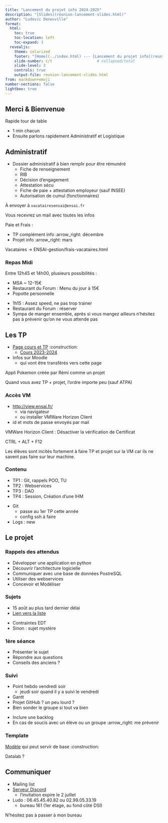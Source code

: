 ```yaml
---
title: "Lancement du projet info 2024-2025"
description: "[Slides](reunion-lancement-slides.html)"
author: "Ludovic Deneuville"
format:
  html:
    toc: true
    toc-location: left
    toc-expand: 3
  revealjs:
    theme: solarized
    footer: "[Home](../index.html) --- [Lancement du projet info](reunion-lancement.qmd)"
    slide-number: c/t                    # collapsed/total
    slide-level: 3
    controls: true
    output-file: reunion-lancement-slides.html
from: markdown+emoji
number-sections: false
lightbox: true
---
```


## Merci & Bienvenue

Rapide tour de table

:::{.notes}
- 1 min chacun
- Ensuite parlons rapidement Administratif et Logistique
:::

## Administratif {.smaller}

- Dossier administratif à bien remplir pour être rémunéré
  - Fiche de renseignement
  - RIB
  - Décision d'engagement
  - Attestation sécu
  - Fiche de paie + attestation employeur (sauf INSEE)
  - Autorisation de cumul (fonctionnaires)

À envoyer à `vacatairesensai@ensai.fr`

:::{.notes}
Vous recevrez un mail avec toutes les infos

Paie et Frais :

- TP complément info :arrow_right: décembre
- Projet info :arrow_right: mars

Vacataires -> ENSAI-gestion/frais-vacataires.html
:::

### Repas Midi

Entre 12h45 et 14h00, plusieurs possibilités :

- MSA ~ 12-15€
- Restaurant du Forum : Menu du jour à 15€
- Popotte personnelle

:::{.notes}
- 1h15 : Assez speed, ne pas trop trainer
- Restaurant du Forum : réserver
- Sympa de manger ensemble, après si vous mangez ailleurs n'hésitez pas à prévenir qu'on ne vous attende pas
:::

## Les TP

- [Page cours et TP](https://ludo2ne.github.io/ENSAI-2A-complements-info/){target="_blank"} :construction:
  - [Cours 2023-2024](https://ludo2ne.github.io/ENSAI-2A-complement-info/){target="_blank"}
- Infos sur Moodle 
  - qui vont être transférés vers cette page 

:::{.notes}
Appli Pokemon créée par Rémi comme un projet

Quand vous avez TP + projet, l'ordre importe peu (sauf ATPA)
:::

### Accès VM

- <http://view.ensai.fr/>{target="_blank"}
  - via navigateur
  - ou installer VMWare Horizon Client
- id et mots de passe envoyés par mail

:::{.notes}
VMWare Horizon Client : Désactiver la vérification de Certificat

CTRL + ALT + F12

Les élèves sont incités fortement à faire TP et projet sur la VM car ils ne savent pas faire sur leur machine.
:::

### Contenu

- TP1 : Git, rappels POO, TU
- TP2 : Webservices
- TP3 : DAO
- TP4 : Session, Création d'une IHM

:::{.notes}
- Git 
  - passe au 1er TP cette année
  - config ssh à faire
- Logs : new
:::

## Le projet

### Rappels des attendus

- Développer une application en python
- Découvrir l'architecture logicielle
- Communiquer avec une base de données PostreSQL
- Utiliser des webservices
- Concevoir et Modéliser

### Sujets

- 15 août au plus tard dernier délai
- [Lien vers la liste](https://hackmd.io/qpcWPXGiSpi2kXOEJY41SQ){target="_blank"}

:::{.notes}
- Contraintes EDT
- Sinon : sujet mystère
:::

### 1ère séance

- Présenter le sujet
- Répondre aux questions
- Conseils des anciens ?

### Suivi

- Point hebdo vendredi soir
  - jeudi soir quand il y a suivi le vendredi
- Gantt
- Projet GitHub ? un peu lourd ?
- Bien sonder le groupe si tout va bien

:::{.notes}
- Inclure une backlog 
- En cas de soucis avec un élève ou un groupe :arrow_right: me prévenir
:::

### Template

[Modèle](https://github.com/ludo2ne/ENSAI-2A-projet-info-template){target="_blank"} qui peut servir de base :construction:

:::{.notes}
Datalab ?
:::


## Communiquer

- Mailing list
- [Serveur Discord](https://discord.gg/dWg4mwEK){target="_blank"}
  - l'invitation expire le 2 juillet
- Ludo : 06.45.45.40.82 ou 02.99.05.33.19
  - bureau 161 (1er étage, au fond côté DSI)

:::{.notes}
N'hésitez pas à passer à mon bureau
:::
